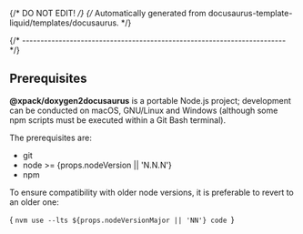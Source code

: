 {/* DO NOT EDIT! */}
{/* Automatically generated from docusaurus-template-liquid/templates/docusaurus. */}


{/* ------------------------------------------------------------------------ */}

## Prerequisites

**@xpack/doxygen2docusaurus** is
a portable Node.js project;
development can be
conducted on macOS, GNU/Linux and Windows (although some npm scripts
must be executed within a Git Bash terminal).

The prerequisites are:

- git
- node >= {props.nodeVersion || 'N.N.N'}
- npm


To ensure compatibility with older node versions, it is preferable to revert to an older one:

<CodeBlock language="console"> {
`nvm use --lts ${props.nodeVersionMajor || 'NN'}
code
`} </CodeBlock>
